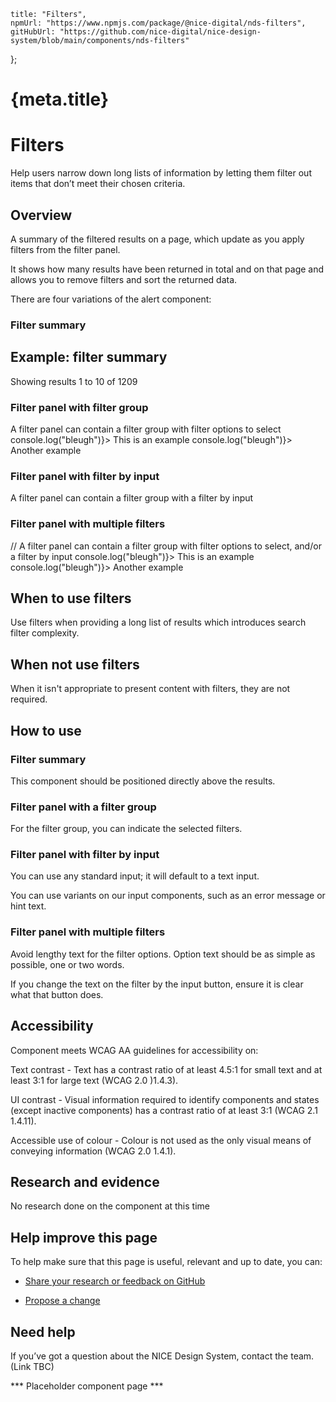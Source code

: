
	title: "Filters",
	npmUrl: "https://www.npmjs.com/package/@nice-digital/nds-filters",
	gitHubUrl: "https://github.com/nice-digital/nice-design-system/blob/main/components/nds-filters"
};

# {meta.title}


# Filters

Help users narrow down long lists of information by letting them filter out items that don’t meet their chosen criteria.

## Overview

A summary of the filtered results on a page, which update as you apply filters from the filter panel.

It shows how many results have been returned in total and on that page and allows you to remove filters and sort the returned data.

There are four variations of the alert component:

### Filter summary

<Example>
<h2>Example: filter summary</h2>
<FilterSummary activeFilters={[
		{
			label: "Guidance"
		},
		{
			label: "Pathway"
		}
	]}>
	Showing results 1 to 10 of 1209
</FilterSummary>
</Example>

### Filter panel with filter group

<Example>
A filter panel can contain a filter group with filter options to select
<FilterPanel heading="A filter panel">
	<FilterGroup heading="Type">
		<FilterOption isSelected={true} value="This is an example" onChanged={()=>console.log("bleugh")}>
			This is an example
		</FilterOption>
		<FilterOption isSelected={false} value="Another example" onChanged={()=>console.log("bleugh")}>
			Another example
		</FilterOption>
	</FilterGroup>
</FilterPanel>
</Example>

### Filter panel with filter by input

<Example>
A filter panel can contain a filter group with a filter by input
<FilterPanel heading="A filter panel">
	<FilterByInput label="test" name="test">
	</FilterByInput>
</FilterPanel>
</Example>

### Filter panel with multiple filters

<Example>
// A filter panel can contain a filter group with filter options to select, and/or a filter by input
<FilterPanel heading="A filter panel">
	<FilterGroup heading="Type">
		<FilterOption isSelected={true} value="This is an example" onChanged={()=>console.log("bleugh")}>
			This is an example
		</FilterOption>
		<FilterOption isSelected={false} value="Another example" onChanged={()=>console.log("bleugh")}>
			Another example
		</FilterOption>
	</FilterGroup>
	<FilterByInput label="test" name="test">
	</FilterByInput>
</FilterPanel>
</Example>


## When to use filters

Use filters when providing a long list of results which introduces search filter complexity.

## When not use filters

When it isn't appropriate to present content with filters, they are not required.

## How to use

### Filter summary

This component should be positioned directly above the results.

### Filter panel with a filter group

For the filter group, you can indicate the selected filters.

### Filter panel with filter by input

You can use any standard input; it will default to a text input.

You can use variants on our input components, such as an error message or hint text.

### Filter panel with multiple filters

Avoid lengthy text for the filter options. Option text should be as simple as possible, one or two words.

If you change the text on the filter by the input button, ensure it is clear what that button does.

## Accessibility

Component meets WCAG AA guidelines for accessibility on:

Text contrast - Text has a contrast ratio of at least 4.5:1 for small text and at least 3:1 for large text (WCAG 2.0 )1.4.3).

UI contrast - Visual information required to identify components and states (except inactive components) has a contrast ratio of at least 3:1 (WCAG 2.1 1.4.11).

Accessible use of colour - Colour is not used as the only visual means of conveying information (WCAG 2.0 1.4.1).

## Research and evidence

No research done on the component at this time

## Help improve this page

To help make sure that this page is useful, relevant and up to date, you can:

-   [Share your research or feedback on GitHub](https://github.com/nice-digital/nice-design-system/discussions "https://github.com/nice-digital/nice-design-system/discussions")

-   [Propose a change](https://github.com/nice-digital/nice-design-system/discussions/categories/ideas "https://github.com/nice-digital/nice-design-system/discussions/categories/ideas")


## Need help

If you’ve got a question about the NICE Design System, contact the team. (Link TBC)

*** Placeholder component page ***

